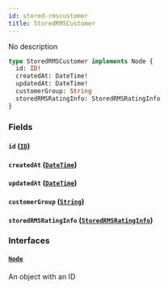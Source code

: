 ```yaml
---
id: stored-rmscustomer
title: StoredRMSCustomer
---
```


No description

```graphql
type StoredRMSCustomer implements Node {
  id: ID!
  createdAt: DateTime!
  updatedAt: DateTime!
  customerGroup: String
  storedRMSRatingInfo: StoredRMSRatingInfo
}
```

### Fields

#### `id` ([`ID`](../../rate-manager-service/scalars/id))

#### `createdAt` ([`DateTime`](../../rate-manager-service/scalars/date-time))

#### `updatedAt` ([`DateTime`](../../rate-manager-service/scalars/date-time))

#### `customerGroup` ([`String`](../../rate-manager-service/scalars/string))

#### `storedRMSRatingInfo` ([`StoredRMSRatingInfo`](../../rate-manager-service/objects/stored-rmsrating-info))

### Interfaces

#### [`Node`](../../rate-manager-service/interfaces/node)

An object with an ID
